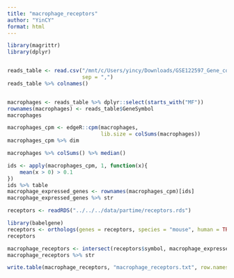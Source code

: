 ```yaml
---
title: "macrophage_receptors"
author: "YinCY"
format: html
---
```


```r
library(magrittr)
library(dplyr)


reads_table <- read.csv("/mnt/c/Users/yincy/Downloads/GSE122597_Gene_count_table_GENCODE_vM25.csv/GSE122597_Gene_count_table_GENCODE_vM25.csv", 
                        sep = ",")
reads_table %>% colnames()


macrophages <- reads_table %>% dplyr::select(starts_with("MF"))
rownames(macrophages) <- reads_table$GeneSymbol
macrophages

macrophages_cpm <- edgeR::cpm(macrophages, 
                              lib.size = colSums(macrophages))
macrophages_cpm %>% dim

macrophages %>% colSums() %>% median()
```

```r
ids <- apply(macrophages_cpm, 1, function(x){
    mean(x > 0) > 0.1
})
ids %>% table
macrophage_expressed_genes <- rownames(macrophages_cpm)[ids]
macrophage_expressed_genes %>% str
```

```r
receptors <- readRDS("../../../data/partime/receptors.rds")

library(babelgene)
receptors <- orthologs(genes = receptors, species = "mouse", human = TRUE)
receptors
```

```r
macrophage_receptors <- intersect(receptors$symbol, macrophage_expressed_genes)
macrophage_receptors %>% str

write.table(macrophage_receptors, "macrophage_receptors.txt", row.names = F, quote = F, col.names = F)
```







